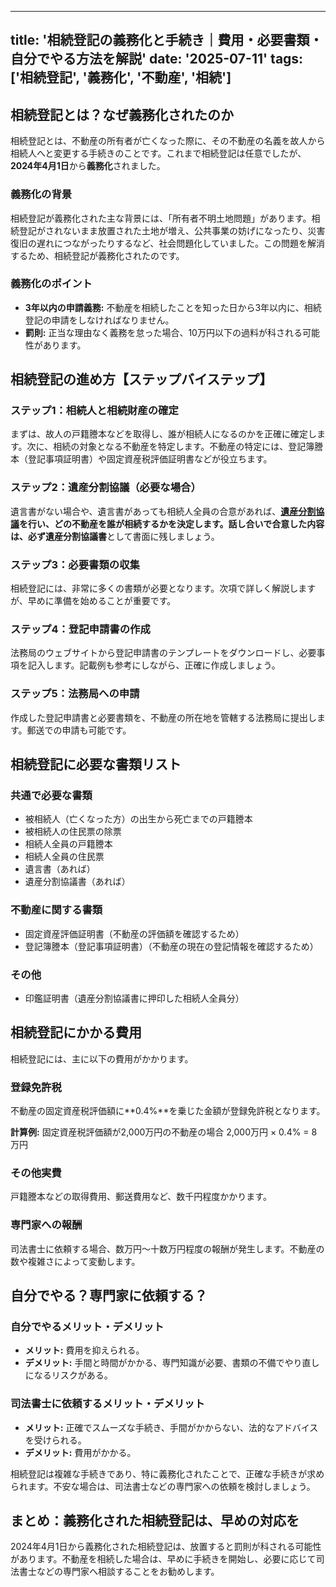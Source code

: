 
---
title: '相続登記の義務化と手続き｜費用・必要書類・自分でやる方法を解説'
date: '2025-07-11'
tags: ['相続登記', '義務化', '不動産', '相続']
---

## 相続登記とは？なぜ義務化されたのか

相続登記とは、不動産の所有者が亡くなった際に、その不動産の名義を故人から相続人へと変更する手続きのことです。これまで相続登記は任意でしたが、**2024年4月1日**から**義務化**されました。

### 義務化の背景

相続登記が義務化された主な背景には、「所有者不明土地問題」があります。相続登記がされないまま放置された土地が増え、公共事業の妨げになったり、災害復旧の遅れにつながったりするなど、社会問題化していました。この問題を解消するため、相続登記が義務化されたのです。

### 義務化のポイント

*   **3年以内の申請義務:** 不動産を相続したことを知った日から3年以内に、相続登記の申請をしなければなりません。
*   **罰則:** 正当な理由なく義務を怠った場合、10万円以下の過料が科される可能性があります。

## 相続登記の進め方【ステップバイステップ】

### ステップ1：相続人と相続財産の確定

まずは、故人の戸籍謄本などを取得し、誰が相続人になるのかを正確に確定します。次に、相続の対象となる不動産を特定します。不動産の特定には、登記簿謄本（登記事項証明書）や固定資産税評価証明書などが役立ちます。

### ステップ2：遺産分割協議（必要な場合）

遺言書がない場合や、遺言書があっても相続人全員の合意があれば、**[遺産分割協議](/articles/inheritance-division-agreement)**を行い、どの不動産を誰が相続するかを決定します。話し合いで合意した内容は、必ず**遺産分割協議書**として書面に残しましょう。

### ステップ3：必要書類の収集

相続登記には、非常に多くの書類が必要となります。次項で詳しく解説しますが、早めに準備を始めることが重要です。

### ステップ4：登記申請書の作成

法務局のウェブサイトから登記申請書のテンプレートをダウンロードし、必要事項を記入します。記載例も参考にしながら、正確に作成しましょう。

### ステップ5：法務局への申請

作成した登記申請書と必要書類を、不動産の所在地を管轄する法務局に提出します。郵送での申請も可能です。

## 相続登記に必要な書類リスト

### 共通で必要な書類

*   被相続人（亡くなった方）の出生から死亡までの戸籍謄本
*   被相続人の住民票の除票
*   相続人全員の戸籍謄本
*   相続人全員の住民票
*   遺言書（あれば）
*   遺産分割協議書（あれば）

### 不動産に関する書類

*   固定資産評価証明書（不動産の評価額を確認するため）
*   登記簿謄本（登記事項証明書）（不動産の現在の登記情報を確認するため）

### その他

*   印鑑証明書（遺産分割協議書に押印した相続人全員分）

## 相続登記にかかる費用

相続登記には、主に以下の費用がかかります。

### 登録免許税

不動産の固定資産税評価額に**0.4%**を乗じた金額が登録免許税となります。

**計算例:** 固定資産税評価額が2,000万円の不動産の場合
2,000万円 × 0.4% = 8万円

### その他実費

戸籍謄本などの取得費用、郵送費用など、数千円程度かかります。

### 専門家への報酬

司法書士に依頼する場合、数万円〜十数万円程度の報酬が発生します。不動産の数や複雑さによって変動します。

## 自分でやる？専門家に依頼する？

### 自分でやるメリット・デメリット

*   **メリット:** 費用を抑えられる。
*   **デメリット:** 手間と時間がかかる、専門知識が必要、書類の不備でやり直しになるリスクがある。

### 司法書士に依頼するメリット・デメリット

*   **メリット:** 正確でスムーズな手続き、手間がかからない、法的なアドバイスを受けられる。
*   **デメリット:** 費用がかかる。

相続登記は複雑な手続きであり、特に義務化されたことで、正確な手続きが求められます。不安な場合は、司法書士などの専門家への依頼を検討しましょう。

## まとめ：義務化された相続登記は、早めの対応を

2024年4月1日から義務化された相続登記は、放置すると罰則が科される可能性があります。不動産を相続した場合は、早めに手続きを開始し、必要に応じて司法書士などの専門家へ相談することをお勧めします。
